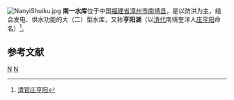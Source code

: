 {{Infobox Reservoir | 
|name                     = 南一水库
|nickname                 = 亨阳湖
|image                    = 
|image_caption            = 
|map                      = 
|map_caption              = 
|pushpin_map              = China Fujian
|pushpin_map_caption      = 南一水库在中国福建省的位置
|code                     = BGD55201012
|class                    = 大（二）型水库
|location_of_reservoir    = [[福建省|福建省]][[漳州市|漳州市]][[南靖县|南靖县]]
|location_of_dam          = [[奎洋镇|奎洋镇]]后坪村
|inflow                   = [[船场溪|船场溪]]（[[九龙江|九龙江]]支流）
|outflow                  = 
|catchment_area           = 522
|reservoir_area           = 
|mean_depth               = 
|maximum_depth            = 76.5
|flood_level              = 291.60
|normal_water_level       = 303.5
|dead_water_level         = 
|water_quality            = 
|island                   = 
|maximum_storage_capacity = 1.58亿
|normal_storage_capacity  = 
|dead_storage_capacity    = 
|type_of_dam              = 
|elevation_of_dam         = 
|height_of_dam            = 96.8
|length_of_dam            = 195.3
|width_of_dam             = 
|installed_capacity       = 2万kW
|start                    = 
|complete                 = 1992年11月
|cost                     = 
|emigrate                 = 
|latd = 24
|latm = 43
|lats = 41
|latNS = N
|longd = 117
|longm = 10
|longs = 42
|longEW = E
|website = [http://www.nysk.com.cn/ 漳州市南一水库管理局]
|footnotes = <ref>{{cite journal |title=福建漳州南一水库形变监测系统综述 |author=鲍亮，尤相骏，张维 |journal=测绘通报 |year=2008 |volume= |issue=9 |url=http://www.cqvip.com/qk/93318x/2008009/28240589.html }}</ref><ref>[http://www.fjfdi.com/jp/cn/project.asp?job=showcn&id=1001&yuyan=cn 亨阳湖休闲娱乐中心项目]{{dead link|date=2018年2月 |bot=InternetArchiveBot |fix-attempted=yes }}</ref>
}}
[[File:NanyiShuiku.jpg|thumb]]
<mapframe latitude="24.7244" longitude="117.1485" zoom="12" width="280" height="300" align="right" />
'''南一水库'''位于中国[[福建省|福建省]][[漳州市|漳州市]][[南靖县|南靖县]]，是以防洪为主，结合发电、供水功能的大（二）型水库，又称'''亨阳湖'''（以[[清代|清代]]南靖奎洋人[[庄亨阳|庄亨阳]]命名）<ref>[http://press.idoican.com.cn/detail/articles/2009060246561/ 清官庄亨阳]{{dead link|date=2017年11月 |bot=InternetArchiveBot |fix-attempted=yes }}</ref>。

==参考文献==
{{reflist}}

{{福建省大型水库}}
{{福建小作品}}
[[Category:福建水库|N]]
[[Category:南靖县|N]]